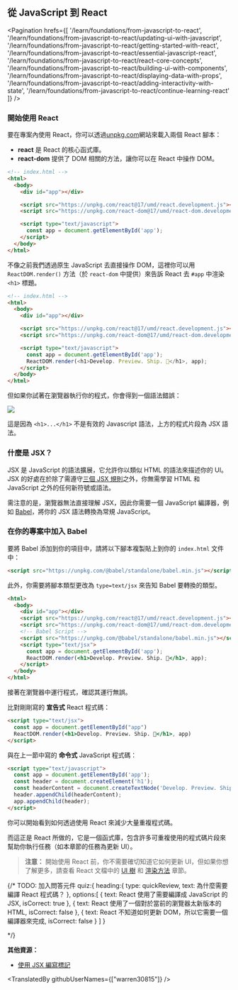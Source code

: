 ## 從 JavaScript 到 React

<Pagination
  hrefs={[
    '/learn/foundations/from-javascript-to-react',
    '/learn/foundations/from-javascript-to-react/updating-ui-with-javascript',
    '/learn/foundations/from-javascript-to-react/getting-started-with-react',
    '/learn/foundations/from-javascript-to-react/essential-javascript-react',
    '/learn/foundations/from-javascript-to-react/react-core-concepts',
    '/learn/foundations/from-javascript-to-react/building-ui-with-components',
    '/learn/foundations/from-javascript-to-react/displaying-data-with-props',
    '/learn/foundations/from-javascript-to-react/adding-interactivity-with-state',
    '/learn/foundations/from-javascript-to-react/continue-learning-react'
  ]}
/>

### 開始使用 React

要在專案內使用 React，你可以透過<a href="https://unpkg.com/" target="_blank">unpkg.com</a>網站來載入兩個 React 腳本：

- **react** 是 React 的核心函式庫。
- **react-dom** 提供了 DOM 相關的方法，讓你可以在 React 中操作 DOM。

```html
<!-- index.html -->
<html>
  <body>
    <div id="app"></div>

    <script src="https://unpkg.com/react@17/umd/react.development.js"></script>
    <script src="https://unpkg.com/react-dom@17/umd/react-dom.development.js"></script>

    <script type="text/javascript">
      const app = document.getElementById('app');
    </script>
  </body>
</html>
```

不像之前我們透過原生 JavaScript 去直接操作 DOM，這裡你可以用 `ReactDOM.render()` 方法（於 `react-dom` 中提供）來告訴 React 去 `#app` 中渲染 `<h1>` 標題。

```html
<!-- index.html -->
<html>
  <body>
    <div id="app"></div>

    <script src="https://unpkg.com/react@17/umd/react.development.js"></script>
    <script src="https://unpkg.com/react-dom@17/umd/react-dom.development.js"></script>

    <script type="text/javascript">
      const app = document.getElementById('app');
      ReactDOM.render(<h1>Develop. Preview. Ship. 🚀</h1>, app);
    </script>
  </body>
</html>
```

但如果你試著在瀏覽器執行你的程式，你會得到一個語法錯誤：

![](https://nextjs.org/static/images/learn/foundations/error.png)

這是因為 `<h1>...</h1>` 不是有效的 Javascript 語法，上方的程式片段為 JSX 語法。

### 什麼是 JSX？

JSX 是 JavaScript 的語法擴展，它允許你以類似 HTML 的語法來描述你的 UI。JSX 的好處在於除了需遵守<a href="https://beta.reactjs.org/learn/writing-markup-with-jsx#the-rules-of-jsx" target="_blank">三個 JSX 規則</a>之外，你無需學習 HTML 和 JavaScript 之外的任何新符號或語法。

需注意的是，瀏覽器無法直接理解 JSX，因此你需要一個 JavaScript 編譯器，例如 <a href="https://babeljs.io/" target="_blank">Babel</a>，將你的 JSX 語法轉換為常規 JavaScript。

### 在你的專案中加入 Babel

要將 Babel 添加到你的項目中，請將以下腳本複製貼上到你的 `index.html` 文件中：

```html
<script src="https://unpkg.com/@babel/standalone/babel.min.js"></script>
```

此外，你需要將腳本類型更改為 `type=text/jsx` 來告知 Babel 要轉換的類型。

```html
<html>
  <body>
    <div id="app"></div>
    <script src="https://unpkg.com/react@17/umd/react.development.js"></script>
    <script src="https://unpkg.com/react-dom@17/umd/react-dom.development.js"></script>
    <!-- Babel Script -->
    <script src="https://unpkg.com/@babel/standalone/babel.min.js"></script>
    <script type="text/jsx">
      const app = document.getElementById('app');
      ReactDOM.render(<h1>Develop. Preview. Ship. 🚀</h1>, app);
    </script>
  </body>
</html>
```

接著在瀏覽器中運行程式，確認其運行無誤。

比對剛剛寫的 **宣告式** React 程式碼：

```html
<script type="text/jsx">
  const app = document.getElementById("app")
  ReactDOM.render(<h1>Develop. Preview. Ship. 🚀</h1>, app)
</script>
```

與在上一節中寫的 **命令式** JavaScript 程式碼：

```html
<script type="text/javascript">
  const app = document.getElementById('app');
  const header = document.createElement('h1');
  const headerContent = document.createTextNode('Develop. Preview. Ship. 🚀');
  header.appendChild(headerContent);
  app.appendChild(header);
</script>
```

你可以開始看到如何透過使用 React 來減少大量重複程式碼。

而這正是 React 所做的，它是一個函式庫，包含許多可重複使用的程式碼片段來幫助你執行任務（如本章節的任務為更新 UI）。

> **注意：** 開始使用 React 前，你不需要確切知道它如何更新 UI，但如果你想了解更多，請查看 React 文檔中的 [UI 樹](https://beta.reactjs.org/learn/preserving-and-resetting-state#the-ui-tree") 和 [渲染方法](https://beta.reactjs.org/apis/react-dom/render) 章節。

{/*
    TODO: 加入問答元件
    quiz:{
        heading:{
            type: quickReview,
            text: 為什麼需要編譯 React 程式碼？
        },
        options:[
            {
                text: React 使用了需要編譯成 JavaScript 的 JSX,
                isCorrect: true
            },
            {
                text: React 使用了一個對於當前的瀏覽器太新版本的 HTML,
                isCorrect: false
            },
            {
                text: React 不知道如何更新 DOM，所以它需要一個編譯器來完成,
                isCorrect: false
            }
        ]
    }

*/}

**其他資源：**

- <a href="https://beta.reactjs.org/learn/writing-markup-with-jsx" target="_blank">使用 JSX 編寫標記</a>

<TranslatedBy githubUserNames={["warren30815"]} />
